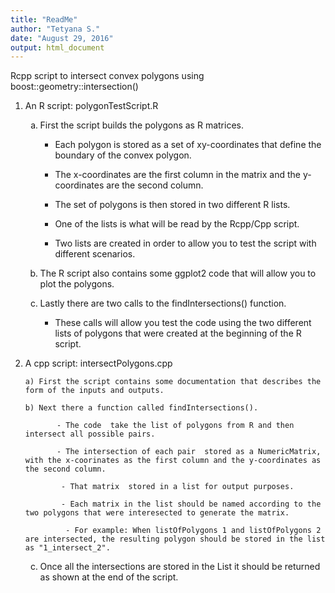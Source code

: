 ```yaml
---
title: "ReadMe"
author: "Tetyana S."
date: "August 29, 2016"
output: html_document
---
```


Rcpp script to intersect convex polygons using boost::geometry::intersection()


 1) An R script: polygonTestScript.R
 
     a) First the script builds the polygons as R matrices.
     
         - Each polygon is stored as a set of xy-coordinates that define the boundary of the convex polygon. 
         
         - The x-coordinates are the first column in the matrix and the y-coordinates are the second column.
         
         - The set of polygons is then stored in two different R lists.
         
         - One of the lists is what will be read by the Rcpp/Cpp script.
         
         - Two lists are created in order to allow you to test the script with different scenarios. 

      b) The R script also contains some ggplot2 code that will allow you to plot the polygons.
       
      c) Lastly there are two calls to the findIntersections() function.
      
         - These calls will allow you test the code using the two different lists of polygons that were created at the beginning of the R script. 

2) A cpp script: intersectPolygons.cpp

       a) First the script contains some documentation that describes the form of the inputs and outputs. 
       
       b) Next there a function called findIntersections(). 
             
              - The code  take the list of polygons from R and then intersect all possible pairs. 
              
              - The intersection of each pair  stored as a NumericMatrix, with the x-coorinates as the first column and the y-coordinates as the second column.
              
               - That matrix  stored in a list for output purposes. 
              
               - Each matrix in the list should be named according to the two polygons that were interesected to generate the matrix. 
               
                - For example: When listOfPolygons 1 and listOfPolygons 2 are intersected, the resulting polygon should be stored in the list as "1_intersect_2". 
   
    c) Once all the intersections are stored in the List it should be returned as shown at the end of the script. 


